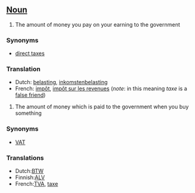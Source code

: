 ==[[Noun]]==

#The amount of money you pay on your earning to the government
===Synonyms===
*[[direct taxes]]
===Translation===
*Dutch: [[belasting]], [[inkomstenbelasting]]
*French: [[impôt]], [[impôt sur les revenues]] (''note'': in this meaning ''taxe'' is a [[false friend]])

#The amount of money which is paid to the government when you buy something
===Synonyms===
*[[VAT]]
===Translations===
*Dutch:[[BTW]]
*Finnish:[[ALV]]
*French:[[TVA]], [[taxe]]